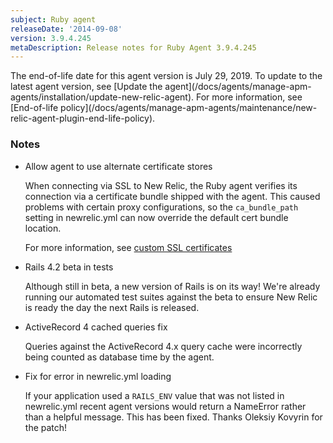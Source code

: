 ```yaml
---
subject: Ruby agent
releaseDate: '2014-09-08'
version: 3.9.4.245
metaDescription: Release notes for Ruby Agent 3.9.4.245
---
```


<Callout variant="important">
  The end-of-life date for this agent version is July 29, 2019. To update to the latest agent version, see [Update the agent](/docs/agents/manage-apm-agents/installation/update-new-relic-agent). For more information, see [End-of-life policy](/docs/agents/manage-apm-agents/maintenance/new-relic-agent-plugin-end-life-policy).
</Callout>

### Notes

* Allow agent to use alternate certificate stores

  When connecting via SSL to New Relic, the Ruby agent verifies its connection via a certificate bundle shipped with the agent. This caused problems with certain proxy configurations, so the `ca_bundle_path` setting in newrelic.yml can now override the default cert bundle location.

  For more information, see [custom SSL certificates](/docs/agents/ruby-agent/installation-configuration/ssl-settings-ruby-agent)
* Rails 4.2 beta in tests

  Although still in beta, a new version of Rails is on its way! We're already running our automated test suites against the beta to ensure New Relic is ready the day the next Rails is released.
* ActiveRecord 4 cached queries fix

  Queries against the ActiveRecord 4.x query cache were incorrectly being counted as database time by the agent.
* Fix for error in newrelic.yml loading

  If your application used a `RAILS_ENV` value that was not listed in newrelic.yml recent agent versions would return a NameError rather than a helpful message. This has been fixed. Thanks Oleksiy Kovyrin for the patch!
